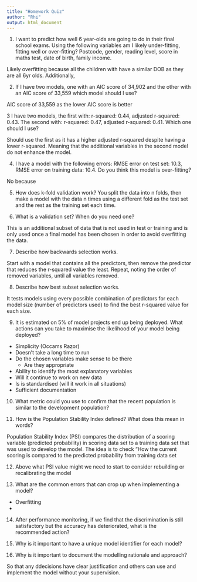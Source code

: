 ```yaml
---
title: "Homework Quiz"
author: "Rhi"
output: html_document
---
```

1. I want to predict how well 6 year-olds are going to do in their final school exams. Using the following variables am I likely under-fitting, fitting well or over-fitting? Postcode, gender, reading level, score in maths test, date of birth, family income.

  Likely overfitting because all the children with have a similar DOB as they are all 6yr
  olds. Additionally, 

2. If I have two models, one with an AIC score of 34,902 and the other with an AIC score of 33,559 which model should I use?

  AIC score of 33,559 as the lower AIC score is better

3 I have two models, the first with: r-squared: 0.44, adjusted r-squared: 0.43. The second with: r-squared: 0.47, adjusted r-squared: 0.41. Which one should I use?

  Should use the first as it has a higher adjusted r-squared despite having a lower
  r-squared. Meaning that the additional variables in the second model do not enhance the
  model.

4. I have a model with the following errors: RMSE error on test set: 10.3, RMSE error on training data: 10.4. Do you think this model is over-fitting?

  No because
  
5. How does k-fold validation work?
  You split the data into n folds, then make a model with the data n times using a
  different fold as the test set and the rest as the training set each time. 

6. What is a validation set? When do you need one?

  This is an additional subset of data that is not used in test or training and is only
  used once a final model has been chosen in order to avoid overfitting the data.

7. Describe how backwards selection works.

  Start with a model that contains all the predictors, then remove the predictor that
  reduces the r-squared value the least. Repeat, noting the order of removed variables,
  until all variables removed. 

8. Describe how best subset selection works.

  It tests models using every possible combination of predictors for each model size
  (number of predictors used) to find the best r-squared value for each size.
  

9. It is estimated on 5% of model projects end up being deployed. What actions can you take to maximise the likelihood of your model being deployed?
  
- Simplicity (Occams Razor)
- Doesn't take a long time to run
- Do the chosen variables make sense to be there
  - Are they appropriate
- Ability to identify the most explanatory variables
- Will it continue to work on new data
- Is is standardised (will it work in all situations)
- Sufficient documentation

10. What metric could you use to confirm that the recent population is similar to the development population?


11. How is the Population Stability Index defined? What does this mean in words?

  Population Stability Index (PSI) compares the distribution of a scoring variable
 (predicted probability) in scoring data set to a training data set that was used to
 develop the model. The idea is to check “How the current scoring is compared to the
 predicted probability from training data set

12. Above what PSI value might we need to start to consider rebuilding or recalibrating the model
 
 


13. What are the common errors that can crop up when implementing a model?

  - Overfitting
  - 

14. After performance monitoring, if we find that the discrimination is still satisfactory but the accuracy has deteriorated, what is the recommended action?


15. Why is it important to have a unique model identifier for each model?



16. Why is it important to document the modelling rationale and approach?

  So that any ddecisions have clear justification and others can use and implement the
  model without your supervision.  

